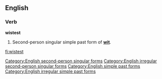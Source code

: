 ==English==

===Verb===
'''wistest'''

# {{context|archaic|lang=en}} Second-person singular simple past form of '''[[wit#Verb|wit]]'''.

[[Category:English second-person singular forms]]
[[Category:English irregular second-person singular forms]]
[[Category:English simple past forms]]
[[Category:English irregular simple past forms]]

[[fi:wistest]]